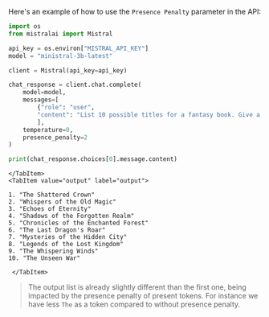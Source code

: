 
Here's an example of how to use the `Presence Penalty` parameter in the API:

<Tabs groupId="code">
    <TabItem value="python" label="python" default>

```py
import os
from mistralai import Mistral

api_key = os.environ["MISTRAL_API_KEY"]
model = "ministral-3b-latest"

client = Mistral(api_key=api_key)

chat_response = client.chat.complete(
    model=model,
    messages=[
        {"role": "user",
        "content": "List 10 possible titles for a fantasy book. Give a list only."}
        ],
    temperature=0,
    presence_penalty=2
)

print(chat_response.choices[0].message.content)
```

    </TabItem>
    <TabItem value="output" label="output">

```text
1. "The Shattered Crown"
2. "Whispers of the Old Magic"
3. "Echoes of Eternity"
4. "Shadows of the Forgotten Realm"
5. "Chronicles of the Enchanted Forest"
6. "The Last Dragon's Roar"
7. "Mysteries of the Hidden City"
8. "Legends of the Lost Kingdom"
9. "The Whispering Winds"
10. "The Unseen War"
```

     </TabItem>
</Tabs>

> The output list is already slightly different than the first one, being impacted by the presence penalty of present tokens. For instance we have less `The` as a token compared to without presence penalty.
